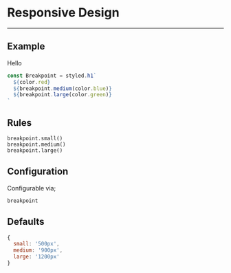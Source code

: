 
# Responsive Design

---

## Example

<Breakpoint>Hello</Breakpoint>

```js
const Breakpoint = styled.h1`
  ${color.red}
  ${breakpoint.medium(color.blue)}
  ${breakpoint.large(color.green)}
`
```

## Rules

```
breakpoint.small()
breakpoint.medium()
breakpoint.large()
```

## Configuration

Configurable via;

```
breakpoint
```

## Defaults

```js
{
  small: '500px',
  medium: '900px',
  large: '1200px'
}
```
